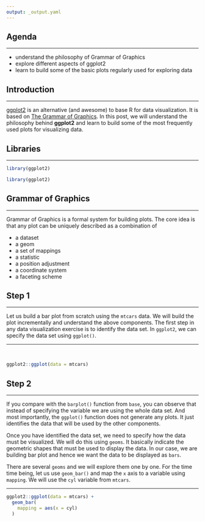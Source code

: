 ```yaml
---
output: _output.yaml
---
```


## {data-background="gg_intro.png"}

## Agenda

<hr>

- understand the philosophy of Grammar of Graphics
- explore different aspects of ggplot2
- learn to build some of the basic plots regularly used for exploring data


## Introduction

<hr>

[ggplot2](http://ggplot2.tidyverse.org/index.html) is an alternative (and awesome) to base R for data visualization. It is based on 
[The Grammar of Graphics](http://www.springer.com/in/book/9780387245447). In this post, we will understand the philosophy behind **ggplot2** and learn to build some of the most frequently used plots for visualizing data. 


## Libraries

<hr>

```r
library(ggplot2)
```

```r
library(ggplot2)
```

## Grammar of Graphics

<hr>

Grammar of Graphics is a formal system for building plots. The core idea is that any plot can be uniquely described as a combination of

- a dataset
- a geom
- a set of mappings
- a statistic
- a position adjustment
- a coordinate system
- a faceting scheme


## Step 1

<hr>

Let us build a bar plot from scratch using the `mtcars` data. We will build the plot incrementally and understand the above components. 
The first step in any data visualization exercise is to identify the data set. In `ggplot2`, we can specify the data set using  `ggplot()`.


----

<br>

```r
ggplot2::ggplot(data = mtcars) 
```

## Step 2

<hr>

If you compare with the `barplot()` function from `base`, you can observe that instead of specifying the variable we are using the
whole data set. And most importantly, the `ggplot()` function does not generate any plots. It just identifies the data that will be used by the other components.


Once you have identified the data set, we need to specify how the data must be visualized. We will do this using  `geoms`. It basically indicate the geometric shapes that must be used to display the data. In our case, we are building bar plot and hence we want the data to be displayed as `bars`. 


There are several `geoms` and we will explore them one by one. For the time time being, let us use `geom_bar()` and map the `x` axis to a variable using `mapping`. We will use the `cyl` variable from `mtcars`.

----
```r
ggplot2::ggplot(data = mtcars) +
  geom_bar(
    mapping = aes(x = cyl)
  )
```

## {data-background="thankyou.png"}

<!-- To do: -->
<!--   - add intro slide -->
<!--   - complete content -->